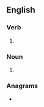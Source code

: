 ==English==

===Verb===
{{head|en|verb form}}

# {{en-third-person singular of|reroute}}

===Noun===
{{head|en|noun form}}

# {{plural of|en|reroute}}

===Anagrams===
* {{anagrams|en|a=eeorrstu|terreous}}